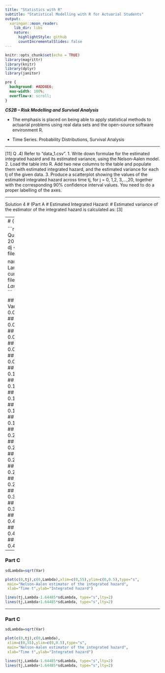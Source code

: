 ```yaml
---
title: "Statistics with R"
subtitle: "Statistical Modelling with R for Actuarial Students"
output:
  xaringan::moon_reader:
    lib_dir: libs
    nature:
      highlightStyle: github
      countIncrementalSlides: false
---
```


```r
knitr::opts_chunk$set(echo = TRUE)
library(magrittr)
library(knitr)
library(dplyr)
library(janitor)


```

```css
pre {
  background: #ADD8E6;
  max-width: 100%;
  overflow-x: scroll;
}
```

***CS2B – Risk Modelling and Survival Analysis ***


* The emphasis is placed on being able to apply statistical methods to actuarial problems using real data sets and the open-source software environment R. 

* Time Series. Probability Distributions, Survival Analysis

---

[11]
Q .4) Refer to “data_1.csv”.
1.  Write down formulae for the estimated integrated hazard and its estimated variance, using 
the Nelson‐Aalen model.
2.  Load the table into R. Add two new columns to the table and populate them with estimated 
integrated hazard, and the estimated variance for each tj of the given data.
3.   Produce a scatterplot showing the values of the estimated integrated hazard across time tj, 
for j = 0, 1,2, 3,…,20, together with the corresponding 90% confidence interval values.
You need to do a proper labelling of the axes. 

---

Solution 4
# (Part A
# Estimated Integrated Hazard:
# Estimated variance of the estimator of the integrated hazard is calculated 
as:
 [3]
 
---
# (iPart A

```r
file <- read.csv("D:\\IAI ### Question  Paper\\July 2022\\CS2B_Final\\data_1.csv")
dj <- file$dj
nj <- file$nj
tj <- file$tj

names(file)[5]<-"Censored"
Lambda=cumsum(dj/nj)
Var = cumsum(dj*(nj-dj)/nj^3)
file$Lambda = Lambda
file$Variance = Var
file
```

## j tj nj dj Censored Lambda Variance
## 1 1 3 200 2 NA 0.01000000 0.0000495000
## 2 2 6 198 5 NA 0.03525253 0.0001738173
## 3 3 8 193 3 NA 0.05079657 0.0002531045
## 4 4 11 190 2 NA 0.06132288 0.0003079230
## 5 5 14 188 4 5 0.08259948 0.0004186884
## 6 6 18 179 10 NA 0.13846540 0.0007133528
## 7 7 21 169 3 NA 0.15621688 0.0008165266
## 8 8 23 166 1 NA 0.16224098 0.0008525977
## 9 9 24 165 1 NA 0.16830158 0.0008891060
## 10 10 26 164 2 15 0.18049670 0.0009625597
## 11 11 30 147 3 NA 0.20090487 0.0010985574
## 12 12 34 144 4 NA 0.22868264 0.0012861003
## 13 13 38 140 1 NA 0.23582550 0.0013367563
## 14 14 39 139 2 NA 0.25021399 0.0014387812
## 15 15 40 137 4 2 0.27941107 0.0016456761
## 16 16 43 131 8 NA 0.34047977 0.0020833808
## 17 17 45 123 4 4 0.37300010 0.0023391756
## 18 18 50 115 5 NA 0.41647836 0.0027008095
## 19 19 53 110 2 NA 0.43466018 0.0028630935
## 20 20 55 108 1 NA 0.44391944 0.0029480336

---

### Part C

```r
sdLambda=sqrt(Var)

plot(c(0,tj),c(0,Lambda),xlim=c(0,55),ylim=c(0,0.5),type="s",
 main="Nelson-Aalen estimator of the integrated hazard",
 xlab="Time t",ylab="Integrated hazard")

lines(tj,Lambda-1.64485*sdLambda, type="s",lty=2)
lines(tj,Lambda+1.64485*sdLambda, type="s",lty=2)
```


---

### Part C

```r
sdLambda=sqrt(Var)

plot(c(0,tj),c(0,Lambda),
 xlim=c(0,55),ylim=c(0,0.5),type="s",
 main="Nelson-Aalen estimator of the integrated hazard",
 xlab="Time t",ylab="Integrated hazard")

lines(tj,Lambda-1.64485*sdLambda, type="s",lty=2)
lines(tj,Lambda+1.64485*sdLambda, type="s",lty=2)
```

